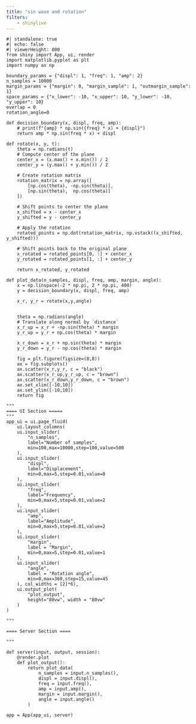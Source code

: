 ```yaml
---
title: "sin wave and rotation"
filters:
    - shinylive
---
```


```shinylive-python
#| standalone: true
#| echo: false
#| viewerHeight: 800
from shiny import App, ui, render
import matplotlib.pyplot as plt
import numpy as np

boundary_params = {"displ": 1, "freq": 1, "amp": 2}
n_samples = 10000
margin_params = {"margin": 0, "margin_sample": 1, "outmargin_sample": 1}
space_params = {"x_lower": -10, "x_upper": 10, "y_lower": -10, "y_upper": 10}
overlap = 0
rotation_angle=0

def decision_boundary(x, displ, freq, amp):
    # print(f"{amp} * np.sin({freq} * x) + {displ}")
    return amp * np.sin(freq * x) + displ

def rotate(x, y, t):
    theta = np.radians(t)
    # Compute center of the plane
    center_x = (x.max() + x.min()) / 2
    center_y = (y.max() + y.min()) / 2

    # Create rotation matrix
    rotation_matrix = np.array([
        [np.cos(theta), -np.sin(theta)],
        [np.sin(theta),  np.cos(theta)]
    ])

    # Shift points to center the plane
    x_shifted = x - center_x
    y_shifted = y - center_y

    # Apply the rotation
    rotated_points = np.dot(rotation_matrix, np.vstack((x_shifted, y_shifted)))

    # Shift points back to the original plane
    x_rotated = rotated_points[0, :] + center_x
    y_rotated = rotated_points[1, :] + center_y

    return x_rotated, y_rotated

def plot_data(n_samples, displ, freq, amp, margin, angle):
    x = np.linspace(-2 * np.pi, 2 * np.pi, 400)
    y = decision_boundary(x, displ, freq, amp)
    
    x_r, y_r = rotate(x,y,angle)


    theta = np.radians(angle)
    # Translate along normal by `distance`
    x_r_up = x_r + -np.sin(theta) * margin
    y_r_up = y_r + np.cos(theta) * margin

    x_r_down = x_r + np.sin(theta) * margin
    y_r_down = y_r - np.cos(theta) * margin

    fig = plt.figure(figsize=(8,8))
    ax = fig.subplots()
    ax.scatter(x_r,y_r, c = "black")
    ax.scatter(x_r_up,y_r_up, c = "brown")
    ax.scatter(x_r_down,y_r_down, c = "brown")
    ax.set_xlim([-10,10])
    ax.set_ylim([-10,10])
    return fig

"""
==== UI Section =====
"""
app_ui = ui.page_fluid(
    ui.layout_columns(
    ui.input_slider(
        "n_samples",
        label="Number of samples",
        min=100,max=10000,step=100,value=500
    ),
    ui.input_slider(
        "displ",
        label="Displacement",
        min=0,max=5,step=0.01,value=0
    ),
    ui.input_slider(
        "freq",
        label="Frequency",
        min=0,max=5,step=0.01,value=2
    ),
    ui.input_slider(
        "amp",
        label="Amplitude",
        min=0,max=5,step=0.01,value=2
    ),
    ui.input_slider(
        "margin",
        label = "Margin",
        min=0,max=5,step=0.01,value=1
    ),
    ui.input_slider(
        "angle",
        label = "Rotation angle",
        min=0,max=360,step=15,value=45
    ), col_widths = [2]*6),
    ui.output_plot(
        "plot_output",
        height="80vw", width = "80vw"
    )
)

"""

==== Server Section ====

"""

def server(input, output, session):
    @render.plot
    def plot_output():
        return plot_data(
            n_samples = input.n_samples(),
            displ = input.displ(),
            freq = input.freq(),
            amp = input.amp(),
            margin = input.margin(),
            angle = input.angle()
        )
    
app = App(app_ui, server)
```


